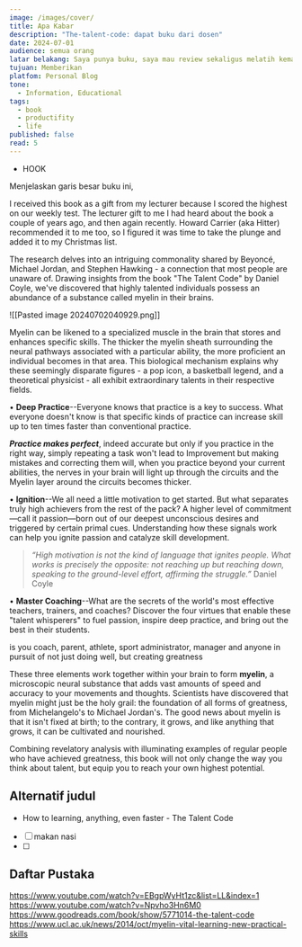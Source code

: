 ```yaml
---
image: /images/cover/
title: Apa Kabar
description: "The-talent-code: dapat buku dari dosen"
date: 2024-07-01
audience: semua orang
latar belakang: Saya punya buku, saya mau review sekaligus melatih kemampuan menulis saya
tujuan: Memberikan
platfom: Personal Blog
tone:
  - Information, Educational
tags:
  - book
  - productifity
  - life
published: false
read: 5
---
```

- HOOK

Menjelaskan garis besar buku ini, 

I received this book as a gift from my lecturer because I scored the highest on our weekly test. The lecturer gift to me I had heard about the book a couple of years ago, and then again recently. Howard Carrier (aka Hitter) recommended it to me too, so I figured it was time to take the plunge and added it to my Christmas list.


The research delves into an intriguing commonality shared by Beyoncé, Michael Jordan, and Stephen Hawking - a connection that most people are unaware of. Drawing insights from the book "The Talent Code" by Daniel Coyle, we've discovered that highly talented individuals possess an abundance of a substance called myelin in their brains.

![[Pasted image 20240702040929.png]]

Myelin can be likened to a specialized muscle in the brain that stores and enhances specific skills. The thicker the myelin sheath surrounding the neural pathways associated with a particular ability, the more proficient an individual becomes in that area. This biological mechanism explains why these seemingly disparate figures - a pop icon, a basketball legend, and a theoretical physicist - all exhibit extraordinary talents in their respective fields.

• **Deep Practice**--Everyone knows that practice is a key to success. What everyone doesn't know is that specific kinds of practice can increase skill up to ten times faster than conventional practice.

***Practice makes perfect***, indeed accurate but only if you practice in the right way, simply repeating a task won't lead to Improvement but making mistakes and correcting them will, when you practice beyond your current abilities, the nerves in your brain will light up through the circuits and the Myelin layer around the circuits becomes thicker.

• **Ignition**--We all need a little motivation to get started. But what separates truly high achievers from the rest of the pack? A higher level of commitment—call it passion—born out of our deepest unconscious desires and triggered by certain primal cues. Understanding how these signals work can help you ignite passion and catalyze skill development.

> _“High motivation is not the kind of language that ignites people. What works is precisely the opposite: not reaching up but reaching down, speaking to the ground-level effort, affirming the struggle.”_ Daniel Coyle

• **Master Coaching**--What are the secrets of the world's most effective teachers, trainers, and coaches? Discover the four virtues that enable these "talent whisperers" to fuel passion, inspire deep practice, and bring out the best in their students.

is you coach, parent, athlete, sport administrator, manager and anyone in pursuit of not just doing well, but creating greatness

These three elements work together within your brain to form **myelin**, a microscopic neural substance that adds vast amounts of speed and accuracy to your movements and thoughts. Scientists have discovered that myelin might just be the holy grail: the foundation of all forms of greatness, from Michelangelo's to Michael Jordan's. The good news about myelin is that it isn't fixed at birth; to the contrary, it grows, and like anything that grows, it can be cultivated and nourished.  
  
Combining revelatory analysis with illuminating examples of regular people who have achieved greatness, this book will not only change the way you think about talent, but equip you to reach your own highest potential.
## Alternatif judul
- How to learning, anything, even faster - The Talent Code

- [ ] makan nasi
- [ ] 
## Daftar Pustaka
https://www.youtube.com/watch?v=EBgpWyHt1zc&list=LL&index=1
https://www.youtube.com/watch?v=Npvho3Hn6M0
https://www.goodreads.com/book/show/5771014-the-talent-code
https://www.ucl.ac.uk/news/2014/oct/myelin-vital-learning-new-practical-skills